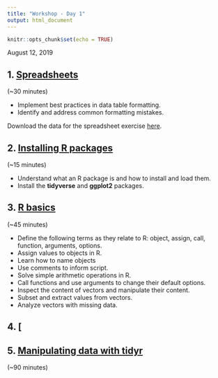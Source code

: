```yaml
---
title: "Workshop - Day 1"
output: html_document
---
```


```r
knitr::opts_chunk$set(echo = TRUE)
```

August 12, 2019 

## 1. [Spreadsheets](./01-spreadsheets.html)
(~30 minutes)

*  Implement best practices in data table formatting.
*  Identify and address common formatting mistakes.

Download the data for the spreadsheet exercise [here](https://ndownloader.figshare.com/files/2252083).

## 2. [Installing R packages](./02-packages.html)
(~15 minutes)

*  Understand what an R package is and how to install and load them.
*  Install the <b>tidyverse</b> and <b>ggplot2</b> packages.
 
## 3. [R basics](./03-rbasics.html)
(~45 minutes)

*  Define the following terms as they relate to R: object, assign, call, function, arguments, options.   
*  Assign values to objects in R.   
*  Learn how to name objects   
*  Use comments to inform script.   
*  Solve simple arithmetic operations in R.   
*  Call functions and use arguments to change their default options.   
*  Inspect the content of vectors and manipulate their content.   
*  Subset and extract values from vectors.   
*  Analyze vectors with missing data.

## 4. [

## 5. [Manipulating data with tidyr](./05-tidyr.html)
(~90 minutes)
